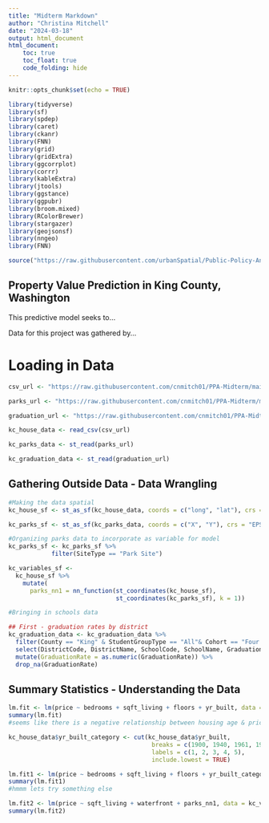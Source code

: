 ```yaml
---
title: "Midterm Markdown"
author: "Christina Mitchell"
date: "2024-03-18"
output: html_document
html_document:
    toc: true
    toc_float: true
    code_folding: hide
---
```


```r
knitr::opts_chunk$set(echo = TRUE)

library(tidyverse)
library(sf)
library(spdep)
library(caret)
library(ckanr)
library(FNN)
library(grid)
library(gridExtra)
library(ggcorrplot) 
library(corrr)      
library(kableExtra)
library(jtools)     
library(ggstance) 
library(ggpubr)    
library(broom.mixed) 
library(RColorBrewer)
library(stargazer)
library(geojsonsf)
library(nngeo)
library(FNN)

source("https://raw.githubusercontent.com/urbanSpatial/Public-Policy-Analytics-Landing/master/functions.r")
```

## Property Value Prediction in King County, Washington 

This predictive model seeks to... 

Data for this project was gathered by... 

# Loading in Data

```r

csv_url <- "https://raw.githubusercontent.com/cnmitch01/PPA-Midterm/main/data/kc_house_data.csv"

parks_url <- "https://raw.githubusercontent.com/cnmitch01/PPA-Midterm/main/data/park_facilities.csv"

graduation_url <- "https://raw.githubusercontent.com/cnmitch01/PPA-Midterm/main/data/kc_graduation_rates_2014-2015.csv"

kc_house_data <- read_csv(csv_url) 

kc_parks_data <- st_read(parks_url)

kc_graduation_data <- st_read(graduation_url)

```
## Gathering Outside Data - Data Wrangling 

```r
#Making the data spatial 
kc_house_sf <- st_as_sf(kc_house_data, coords = c("long", "lat"), crs = "EPSG:4326")

kc_parks_sf <- st_as_sf(kc_parks_data, coords = c("X", "Y"), crs = "EPSG:4326")

#Organizing parks data to incorporate as variable for model 
kc_parks_sf <- kc_parks_sf %>%
            filter(SiteType == "Park Site")

kc_variables_sf <-
  kc_house_sf %>% 
    mutate(
      parks_nn1 = nn_function(st_coordinates(kc_house_sf), 
                              st_coordinates(kc_parks_sf), k = 1))

#Bringing in schools data 

## First - graduation rates by district 
kc_graduation_data <- kc_graduation_data %>%
  filter(County == "King" & StudentGroupType == "All"& Cohort == "Four Year") %>% #four-year graduation rate for all students in KC
  select(DistrictCode, DistrictName, SchoolCode, SchoolName, GraduationRate) %>%
  mutate(GraduationRate = as.numeric(GraduationRate)) %>%
  drop_na(GraduationRate)

```


## Summary Statistics - Understanding the Data 

```r

lm.fit <- lm(price ~ bedrooms + sqft_living + floors + yr_built, data = kc_house_data) 
summary(lm.fit)
#seems like there is a negative relationship between housing age & price, but that could be because of certain ages

kc_house_data$yr_built_category <- cut(kc_house_data$yr_built, 
                                        breaks = c(1900, 1940, 1961, 1980, 2000, 2016),
                                        labels = c(1, 2, 3, 4, 5),
                                        include.lowest = TRUE)

lm.fit1 <- lm(price ~ bedrooms + sqft_living + floors + yr_built_category, data = kc_house_data)
summary(lm.fit1)
#hmmm lets try something else 

lm.fit2 <- lm(price ~ sqft_living + waterfront + parks_nn1, data = kc_variables_sf)
summary(lm.fit2)
```

